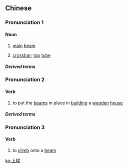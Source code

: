{{also|上梁}}
==Chinese==
{{zh-forms|s=上梁|t2=上梁}}

===Pronunciation 1===
{{zh-pron
|m=shàngliáng
|c=soeng6 loeng4
|h=pfs=song-liòng;gd=song4 liong2
|cat=n
}}

====Noun====
{{zh-noun}}

# {{lb|zh|of buildings}} [[main]] [[beam]]
# {{lb|zh|of bicycles}} [[crossbar]]; [[top]] [[tube]]

=====Derived terms=====
{{zh-der|上樑不正|上樑不正下樑歪}}

===Pronunciation 2===
{{zh-pron
|m=shàngliáng
|c=soeng5 loeng4
|h=pfs=sóng-liòng;gd=song3 liong2
|cat=v
}}

====Verb====
{{zh-verb}}

# to put the [[beam]]s in place in [[build]]ing a [[wooden]] [[house]]

=====Derived terms=====
{{zh-der|上樑文|豎柱上樑}}

===Pronunciation 3===
{{zh-pron
|h=gd=song1 liong2
|cat=v
}}

====Verb====
{{zh-verb}}

# {{lb|zh|Hakka}} to [[climb]] onto a [[beam]]

[[ko:上樑]]